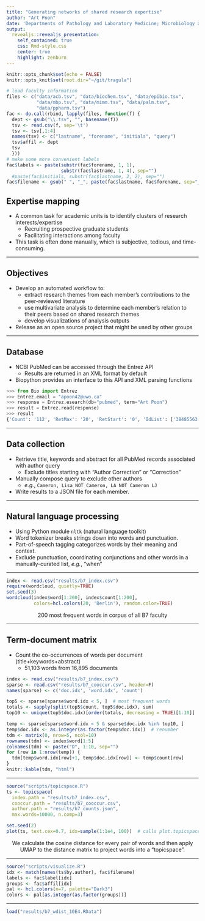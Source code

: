 ```yaml
---
title: "Generating networks of shared research expertise"
author: "Art Poon"
date: 'Departments of Pathology and Laboratory Medicine; Microbiology and Immunology; Computer Science'
output: 
  revealjs::revealjs_presentation:
    self_contained: true
    css: Rmd-style.css
    center: true
    highlight: zenburn
---
```


```r
knitr::opts_chunk$set(echo = FALSE)
knitr::opts_knit$set(root.dir="~/git/tragula")
```

```r
# load faculty information
files <- c("data/acb.tsv", "data/biochem.tsv", "data/epibio.tsv", 
           "data/mbp.tsv", "data/mimm.tsv", "data/palm.tsv", 
           "data/ppharm.tsv")
fac <- do.call(rbind, lapply(files, function(f) {
  dept <- gsub("\\.tsv", "", basename(f))
  tsv <- read.csv(f, sep='\t')
  tsv <- tsv[,1:4]
  names(tsv) <- c("lastname", "forename", "initials", "query")
  tsv$affil <- dept
  tsv
  }))
# make some more convenient labels
fac$labels <- paste(substr(fac$forename, 1, 1),
                    substr(fac$lastname, 1, 4), sep="")
  #paste(fac$initials, substr(fac$lastname, 2, 2), sep="")
fac$filename <- gsub(" ", "_", paste(fac$lastname, fac$forename, sep="_"))
```

## Expertise mapping

* A common task for academic units is to identify clusters of research interests/expertise
  * Recruiting prospective graduate students
  * Facilitating interactions among faculty
* This task is often done manually, which is subjective, tedious, and time-consuming.

---

## Objectives

* Develop an automated workflow to:
  * extract research themes from each member's contributions to the peer-reviewed literature
  * use multivariate analysis to determine each member's relation to their  peers based on shared research themes
  * develop visualizations of analysis outputs
* Release as an open source project that might be used by other groups

---

## Database

* NCBI PubMed can be accessed through the Entrez API
  * Results are returned in an XML format by default
* Biopython provides an interface to this API and XML parsing functions

```python
>>> from Bio import Entrez
>>> Entrez.email = "apoon42@uwo.ca"
>>> response = Entrez.esearch(db="pubmed", term="Art Poon")
>>> result = Entrez.read(response)
>>> result
{'Count': '112', 'RetMax': '20', 'RetStart': '0', 'IdList': ['38485563', '38355869', '37547379', '37463439', '37292785', '37187604', '37101658', '36846827', '36809686', '36632480', '36449514', '36395093', '36178092', '35916373', '37552744', '35500121', '35202429', '34941890', '37124703', '34578305'], 'TranslationSet': [{'From': 'Art Poon', 'To': 'Poon, Art[Full Author Name]'}], 'QueryTranslation': 'poon, art[Author]'}
```

---

## Data collection

* Retrieve title, keywords and abstract for all PubMed records associated with author query
  * Exclude titles starting with "Author Correction" or "Correction"
* Manually compose query to exclude other authors
  * *e.g.*, `Cameron, Lisa NOT Cameron, LA NOT Cameron LJ`
* Write results to a JSON file for each member.

---

## Natural language processing

* Using Python module `nltk` (natural language toolkit)
* Word tokenizer breaks strings down into words and punctuation.
* Part-of-speech tagging categorizes words by their meaning and context.
* Exclude punctuation, coordinating conjunctions and other words in a manually-curated list, *e.g.*, "when"

---

```r
index <- read.csv("results/b7_index.csv")
require(wordcloud, quietly=TRUE)
set.seed(3)
wordcloud(index$word[1:200], index$count[1:200], 
          colors=hcl.colors(20, 'Berlin'), random.color=TRUE)
```
<center>
200 most frequent words in corpus of all B7 faculty
</center>


---

## Term-document matrix

* Count the co-occurrences of words per document (title+keywords+abstract)
  * 51,103 words from 16,895 documents

```r
index <- read.csv("results/b7_index.csv")
sparse <- read.csv("results/b7_cooccur.csv", header=F)
names(sparse) <- c('doc.idx', 'word.idx', 'count')

top5 <- sparse[sparse$word.idx < 5, ]  # most frequent words
totals <- sapply(split(top5$count, top5$doc.idx), sum)
top10 <- unique(top5$doc.idx)[order(totals, decreasing = TRUE)[1:10]]

temp <- sparse[sparse$word.idx < 5 & sparse$doc.idx %in% top10, ]
temp$doc.idx <- as.integer(as.factor(temp$doc.idx))  # renumber
tdm <- matrix(0, nrow=5, ncol=10)
rownames(tdm) <- index$word[1:5]
colnames(tdm) <- paste("D", 1:10, sep="")
for (row in 1:nrow(temp)) {
  tdm[temp$word.idx[row]+1, temp$doc.idx[row]] <- temp$count[row]
}
knitr::kable(tdm, "html")
```

---

```r
source("scripts/topicspace.R")
ts <- topicspace(
  index.path = "results/b7_index.csv",
  cooccur.path = "results/b7_cooccur.csv",
  author.path = "results/b7_counts.json",
  max.words=10000, n.comp=3)
```

```r
set.seed(2)
plot(ts, text.cex=0.7, idx=sample(1:1e4, 100))  # calls plot.topicspace()
```
<center>
We calculate the cosine distance for every pair of words and then apply UMAP to the distance matrix to project words into a "topicspace".
</center>

---

```r
source("scripts/visualize.R")
idx <- match(names(ts$by.author), fac$filename)
labels <- fac$label[idx]
groups <- fac$affil[idx]
pal <- hcl.colors(n=7, palette="Dark3")
colors <- pal[as.integer(as.factor(groups))]
```

---

```r
load("results/b7_wdist_10E4.RData")
```
